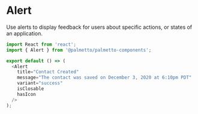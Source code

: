 
<Meta title="Components/Alert/Codesandbox" />

# Alert

Use alerts to display feedback for users about specific actions, or states of an application.

```js codesandbox=palmetto-components
import React from 'react';
import { Alert } from '@palmetto/palmetto-components';

export default () => (
  <Alert
    title="Contact Created"
    message="The contact was saved on December 3, 2020 at 6:10pm PDT"
    variant="success"
    isClosable
    hasIcon
  />
);
```
